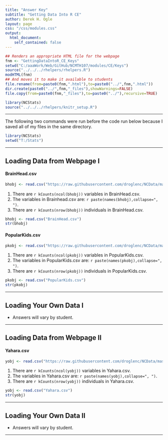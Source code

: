 ```yaml
---
title: "Answer Key"
subtitle: "Getting Data Into R CE"
author: Derek H. Ogle
layout: page
css: "/css/modules.css"
output:
  html_document:
    self_contained: false
---
```


```r
## Renders an appropriate HTML file for the webpage
fnm <- "GettingDataIntoR_CE_Keys"
setwd("C:/aaaWork/Web/GitHub/NCMTH107/modules/CE/Keys")
source("../../../rhelpers/rhelpers.R")
modHTML(fnm)
## And moves it to make it available to students
file.rename(from=paste0(fnm,".html"),to=paste0("../",fnm,".html"))
dir.create(paste0("../",fnm,"_files"),showWarnings=FALSE)
file.copy(from=paste0(fnm,"_files"),to=paste0("../"),recursive=TRUE)
```

```r
library(NCStats)
source("../../../rhelpers/knitr_setup.R")
```

----

The following two commands were run before the code run below because I saved all of my files in the same directory.
```r
library(NCStats)
setwd("T:/Stats")
```

----

## Loading Data from Webpage I
#### **BrainHead.csv**
```r
bhobj <- read.csv("https://raw.githubusercontent.com/droglenc/NCData/master/BrainHead.csv")
```

1. There are `r kCounts(ncol(bhobj))` variables in BrainHead.csv.
1. The variables in Brainhead.csv are: `r paste(names(bhobj),collapse=", ")`.
1. There are `r kCounts(nrow(bhobj))` individuals in BrainHead.csv.

```r
bhobj <- read.csv("BrainHead.csv")
str(bhobj)
```

#### **PopularKids.csv**
```r
pkobj <- read.csv("https://raw.githubusercontent.com/droglenc/NCData/master/PopularKids.csv")
```

1. There are `r kCounts(ncol(pkobj))` variables in PopularKids.csv.
1. The variables in PopularKids.csv are: `r paste(names(pkobj),collapse=", ")`.
1. There are `r kCounts(nrow(pkobj))` individuals in PopularKids.csv.

```r
pkobj <- read.csv("PopularKids.csv")
str(pkobj)
```

----

## Loading Your Own Data I

* Answers will vary by student.

----

## Loading Data from Webpage II

#### **Yahara.csv**
```r
yobj <- read.csv("https://raw.githubusercontent.com/droglenc/NCData/master/Yahara.csv")
```

1. There are `r kCounts(ncol(yobj))` variables in Yahara.csv.
1. The variables in Yahara.csv are: `r paste(names(yobj),collapse=", ")`.
1. There are `r kCounts(nrow(yobj))` individuals in Yahara.csv.

```r
yobj <- read.csv("Yahara.csv")
str(yobj)
```

----

## Loading Your Own Data II

* Answers will vary by student.

----
